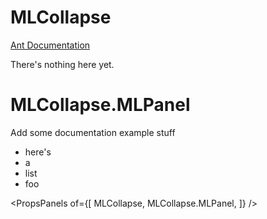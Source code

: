 
# MLCollapse

[Ant Documentation](https://3x.ant.design/components/collapse)

There's nothing here yet.


# MLCollapse.MLPanel

Add some documentation example stuff

- here's
- a
- list
- foo

<PropsPanels of={[
  MLCollapse,
  MLCollapse.MLPanel,
]} />

